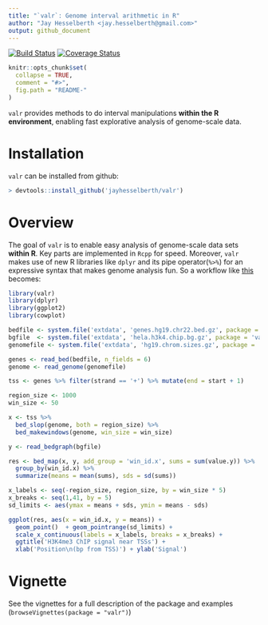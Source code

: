 ```yaml
---
title: "`valr`: Genome interval arithmetic in R"
author: "Jay Hesselberth <jay.hesselberth@gmail.com>"
output: github_document
---
```


[![Build Status](https://travis-ci.com/jayhesselberth/valr.svg?token=Q9WRSyqYnpS7KpFfTscp&branch=master)](https://travis-ci.com/jayhesselberth/valr)
[![Coverage Status](https://img.shields.io/codecov/c/github/jayhesselberth/valr/master.svg)](https://codecov.io/github/jayhesselberth/valr?branch=master)

```r
knitr::opts_chunk$set(
  collapse = TRUE,
  comment = "#>",
  fig.path = "README-"
)
```

`valr` provides methods to do interval manipulations **within the R environment**, enabling fast explorative analysis of genome-scale data.

# Installation

`valr` can be installed from github:

```r
> devtools::install_github('jayhesselberth/valr')
```

# Overview

The goal of `valr` is to enable easy analysis of genome-scale data sets **within R**. Key parts are implemented in `Rcpp` for speed. Moreover, `valr` makes use of new R libraries like `dplyr` and its pipe operator(`%>%`) for an expressive syntax that makes genome analysis fun. So a workflow like [this](https://github.com/arq5x/bedtools-protocols/blob/master/bedtools.md#bp3-plot-transcription-factor-occupancy-surrounding-the-transcription-start-site) becomes:

```r
library(valr)
library(dplyr)
library(ggplot2)
library(cowplot)

bedfile <- system.file('extdata', 'genes.hg19.chr22.bed.gz', package = 'valr')
bgfile  <- system.file('extdata', 'hela.h3k4.chip.bg.gz', package = 'valr')
genomefile <- system.file('extdata', 'hg19.chrom.sizes.gz', package = 'valr')

genes <- read_bed(bedfile, n_fields = 6)
genome <- read_genome(genomefile)

tss <- genes %>% filter(strand == '+') %>% mutate(end = start + 1)

region_size <- 1000
win_size <- 50

x <- tss %>%
  bed_slop(genome, both = region_size) %>%
  bed_makewindows(genome, win_size = win_size)

y <- read_bedgraph(bgfile)

res <- bed_map(x, y, add_group = 'win_id.x', sums = sum(value.y)) %>%
  group_by(win_id.x) %>%
  summarize(means = mean(sums), sds = sd(sums))

x_labels <- seq(-region_size, region_size, by = win_size * 5)
x_breaks <- seq(1,41, by = 5)
sd_limits <- aes(ymax = means + sds, ymin = means - sds)

ggplot(res, aes(x = win_id.x, y = means)) +
  geom_point()  + geom_pointrange(sd_limits) + 
  scale_x_continuous(labels = x_labels, breaks = x_breaks) + 
  ggtitle('H3K4me3 ChIP signal near TSSs') +
  xlab('Position\n(bp from TSS)') + ylab('Signal')
```

# Vignette

See the vignettes for a full description of the package and examples (`browseVignettes(package = "valr")`)

